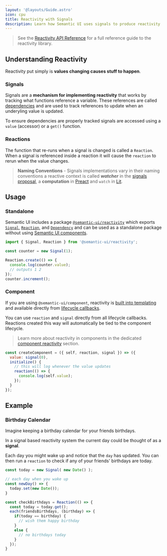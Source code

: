 ```yaml
---
layout: '@layouts/Guide.astro'
icon: cpu
title: Reactivity with Signals
description: Learn how Semantic UI uses signals to produce reactivity
---
```



> See the [Reactivity API Reference](/api/reactivity) for a full reference guide to the reactivity library.

## Understanding Reactivity

Reactivity put simply is **values changing causes stuff to happen**.

### Signals

Signals are a **mechanism for implementing reactivity** that works by tracking what functions reference a variable. These references are called [dependencies](/api/reactivity/dependency) and are used to track references to update when an underyling value is updated.

To ensure dependencies are properly tracked signals are accessed using a `value` (accessor) or a `get()` function.

### Reactions

The function that re-runs when a signal is changed is called a `Reaction`. When a signal is referenced inside a reaction it will cause the `reaction` to rerun when the value changes.


> **Naming Conventions** - Signals implementations vary in their naming conventions a reactive context is called ***watcher***  in the [signals proposal](https://github.com/tc39/proposal-signals), a **computation** in [Preact](https://preactjs.com/guide/v10/signals/) and `watch` in [Lit](https://lit.dev/docs/data/signals/).


## Usage


### Standalone
Semantic UI includes a package [`@semantic-ui/reactivity`](/api/reactivity) which exports [`Signal`](/api/reactivity/reactive-var), [`Reaction`](/api/reactivity/reaction), and [`Dependency`](/api/reactivity/dependency) and can be used as a standalone package without using [Semantic UI components](/components).

```javascript
import { Signal, Reaction } from '@semantic-ui/reactivity';

const counter = new Signal(1);

Reaction.create(() => {
  console.log(counter.value);
  // outputs 1 2
});
counter.increment();
```

### Component

If you are using `@semantic-ui/component`, reactivity is [built into templating](/api/templates) and available directly from [lifecycle callbacks](/components/lifecycle#callback-arguments).

You can use `reaction` and `signal` directly from all lifecycle callbacks. Reactions created this way will automatically be tied to the component lifecycle.

> Learn more about reactivity in components in the dedicated [component reactivity](/components/reactivity) section.


```javascript
const createComponent = ({ self, reaction, signal }) => ({
  value: signal(0),
  initialize() {
    // this will log whenever the value updates
    reaction(() => {
      console.log(self.value);
    });
  }
});
```

## Example

### Birthday Calendar

Imagine keeping a birthday calendar for your friends birthdays.

In a signal based reactivity system the current day could be thought of as a **signal**.

Each day you might wake up and notice that the `day` has updated. You can then run a `reaction` to check if any of your friends' birthdays are today.

```javascript
const today = new Signal( new Date() );

// each day when you wake up
const newDay() => {
  today.set(new Date());
}

const checkBirthdays = Reaction(() => {
  const today = today.get();
  each(friendsBirthdays, (birthday) => {
    if(today == birthday) {
      // wish them happy birthday
    }
    else {
      // no birthdays today
    }
  });
}
```

<PlaygroundExample id="birthday" direction="horizontal"></PlaygroundExample>


